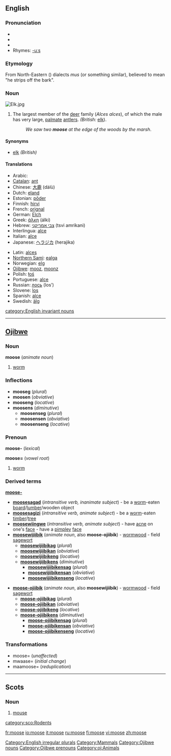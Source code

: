 {{wikipedia}}
==English==

===Pronunciation===
*{{AHD|moo͞s}}
*{{IPA|/muːs/}}
*{{SAMPA|/mu:s/}}
*Rhymes: [[Rhymes:English:-uːs|-uːs]]

===Etymology===
From North-Eastern {{AmInd.}} ({{Algon.}}) dialects ''mus'' (or something similar), believed to mean "he strips off the bark".

===Noun===
[[Image:Elk.jpg|thumbnail|right]]
{{en-noun-irreg|moose}}

# {{US}} The largest member of the [[deer]] family (''Alces alces''), of which the male has very large, [[palmate]] [[antler]]s. ''(British:'' [[elk]]).
#:''We saw two '''moose''' at the edge of the woods by the marsh''.

====Synonyms====
*[[elk]] ''(British)''

====Translations====
{{trans-top|largest member of the deer family (''Alces alces'')}}
*Arabic: {{ARchar|[[موظ]]}} {{Unicode|(al-mu:ʐ)}} {{m}}
*[[Catalan]]: [[ant#Catalan|ant]] {{m}}
*Chinese: [[大鹿]] (dàlù)
*Dutch: [[eland#Dutch|eland]] {{m}} 
*Estonian: [[põder]]
*Finnish: [[hirvi]]
*French: [[orignal#French|orignal]] {{m}}
*German: [[Elch]] {{m}}
*Greek: [[άλκη]] (álki) {{f}}
*Hebrew: [[צבי אמריקני]] (tsvi amrikani) {{m}}
*Interlingua: [[alce]]
*Italian: [[alce]]
*Japanese: [[ヘラジカ]] (herajika)
{{trans-mid}}
*Latin: [[alces]] {{f}}
*[[Northern Sami]]: [[ealga]]
*Norwegian: [[elg]] {{m}}
*[[Ojibwe]]: [[mooz]], [[moonz]]
*Polish: [[łoś]] {{m}}
*Portuguese: [[alce]] {{m}}
*Russian: [[лось]] (los’) {{m}}
*Slovene: [[los#Slovenian|los]] {{m}}
*Spanish: [[alce#Spanish|alce]] {{m}}
*Swedish: [[älg]] {{c}}
{{trans-bottom}}

[[category:English invariant nouns]]
[[Category:English irregular plurals]]
[[Category:Mammals]]

----

==[[Ojibwe]]==

===Noun===
'''moose''' (''animate noun'')
# [[worm]]

===Inflections===
*'''mooseg''' (''plural'')
*'''moosen''' (''obviative'')
*'''mooseng''' (''locative'')
*'''moosens''' (''diminutive'')
**'''moosenseg''' (''plural'')
**'''moosensen''' (''obviative'')
**'''moosenseng''' (''locative'')

{{rfc-split}}
{{rfc|non-standard heading "prenoun"}}
===Prenoun===
'''moose-''' (''lexical'')

'''moose=''' (''vowel root'')
# [[worm]]

===Derived terms===
'''[[moose-]]'''
*'''[[moosesagad]]''' (''intransitive verb, inanimate subject'') - be a [[worm]]-eaten [[board]]/[[lumber]]/wooden object
*'''[[moosesagizi]]''' (''intransitive verb, animate subject'') - be a [[worm]]-eaten [[timber]]/[[tree]]
*'''[[moosewiingwe]]''' (''intransitive verb, animate subject'') - have [[acne]] on one's [[face]] - have a [[pimple]]y [[face]]
*'''[[moosewijiibik]]''' (''animate noun'', also '''moose-ojiibik''') - [[wormwood]] - field [[sagewort]]
** '''[[moosewijiibikag]]''' (''plural'')
** '''[[moosewijiibikan]]''' (''obviative'')
** '''[[moosewijiibikeng]]''' (''locative'')
** '''[[moosewijiibikens]]''' (''diminutive'')
*** '''[[moosewijiibikensag]]''' (''plural'')
*** '''[[moosewijiibikensan]]''' (''obviative'')
*** '''[[moosewijiibikenseng]]''' (''locative'')

* '''[[moose-ojiibik]]''' (''animate noun'', also '''moosewijiibik''') - [[wormwood]] - field [[sagewort]]
** '''[[moose-ojiibikag]]''' (''plural'')
** '''[[moose-ojiibikan]]''' (''obviative'')
** '''[[moose-ojiibikeng]]''' (''locative'')
** '''[[moose-ojiibikens]]''' (''diminutive'')
*** '''[[moose-ojiibikensag]]''' (''plural'')
*** '''[[moose-ojiibikensan]]''' (''obviative'')
*** '''[[moose-ojiibikenseng]]''' (''locative'')

===Transformations===
*moose= (''unaffected'')
*mwaase= (''initial change'')
*maamoose= (''reduplication'')

[[Category:Ojibwe nouns]]
[[Category:Ojibwe prenouns]]
[[Category:oj:Animals]]

----

==Scots==

===Noun===
{{sco-noun}}

# [[mouse]]

[[category:sco:Rodents]]

[[fr:moose]]
[[io:moose]]
[[it:moose]]
[[ru:moose]]
[[fi:moose]]
[[vi:moose]]
[[zh:moose]]